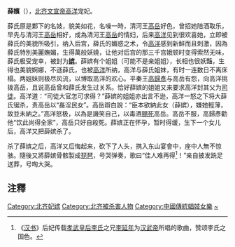 '''薛嬪'''（{{bd|6世纪|？|555年||catIdx=X}}），[[北齐|北齐]][[齐文宣帝|文宣帝高洋]]宠妃。

薛氏原是鄴下的名妓，貌美如花，名噪一時，清河王[[高岳|高岳]]好色，曾招她陪酒取乐，早先与清河王[[高岳|高岳]]相好，成為清河王[[高岳|高岳]]的情妇，后来[[高洋|高洋]]见到很欢喜她，立即被薛氏的美貌所吸引，纳入后宫，薛氏的媚惑之术，令[[高洋|高洋]]感到新鲜而且刺激，因為薛氏特別美麗嫵媚，生得萬般妖嬈，让他对后宫的那三千宫娥顿时变得索然无味，薛氏极受宠幸，被封为'''[[嫔|嫔]]'''。薛嫔有个姐姐（可能不是亲姐姐），长相也很妖豔，生得也美貌婀娜，不遜薛氏，也被[[高洋|高洋]]所纳，高洋与薛氏姐妹，有时一连数日不离床榻。两姐妹则极尽风流，以博取高洋的欢心。平秦王[[高歸彥|高歸彥]]与高岳有怨，向高洋挑拨高岳，且说高岳曾和薛氏发生过关系。恰好薛嫔的姐姐又来要求高洋封其父为[[司徒|司徒]]。高洋道：“司徒大官怎可求得？”薛嫔的姐姐亦出言不逊，高洋一怒之下将大薛氏锯杀，责高岳以“姦淫民女”。高岳辯白說：“臣本欲納此女（薛嫔），嫌她輕薄，故並未納之。”高洋怒极，以為是譏笑自己，以毒酒[[賜死|賜死]]高岳。高岳不服，高歸彥勸他“饮此尚得全家”，高岳只好自殺死。薛嫔正在怀孕，暂时得缓，生下一个女儿后，高洋又把薛嫔杀了。

杀了薛嫔之后，高洋又后悔起来，砍下了人头，携入东山宴會中，座中人無不惊骇。隨後又將薛嫔骨骸製成[[琵琶|琵琶]]，号哭弹奏，歌曰“佳人难再得<ref>《[[汉书|汉书]]》后妃传载[[孝武皇后_(漢武帝)|孝武皇后李氏]]之兄[[李延年_(汉朝)|李延年]]为[[汉武帝|汉武帝]]所唱的歌曲，赞颂李氏之国色。</ref>！”亲自披发跣足送葬，号啕大哭。

==注釋==
<references />

{{南北朝人物小作品}}
{{DEFAULTSORT:X}}
[[Category:北齐妃嫔|Category:北齐妃嫔]]
[[Category:北齐被杀害人物|Category:北齐被杀害人物]]
[[Category:中國傳統娼妓女樂|Category:中國傳統娼妓女樂]]
[[Category:薛姓|~]]